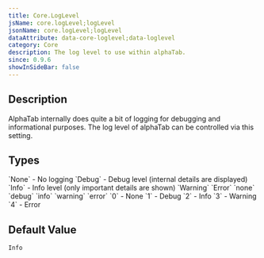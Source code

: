 ```yaml
---
title: Core.LogLevel
jsName: core.logLevel;logLevel
jsonName: core.logLevel;logLevel
dataAttribute: data-core-loglevel;data-loglevel
category: Core
description: The log level to use within alphaTab.
since: 0.9.6
showInSideBar: false
---
```



## Description
AlphaTab internally does quite a bit of logging for debugging and informational purposes. The log level of alphaTab can be controlled via this setting.

<PropertyDescription metadata={metadata} />

## Types

<TypeTable>
    <TypeRow type="net" name="AlphaTab.Util.LogLevel">
        `None` -  No logging
        `Debug` - Debug level (internal details are displayed)
        `Info` - Info level (only important details are shown)
        `Warning`
        `Error`
    </TypeRow>
    <TypeRow type="json-html" name="string">
        `none`
        `debug`
        `info`
        `warning`
        `error`
    </TypeRow>
    <TypeRow type="js-html" name="int">
        `0` - None
        `1` - Debug
        `2` - Info
        `3` - Warning
        `4` - Error
    </TypeRow>
</TypeTable>

## Default Value

`Info`